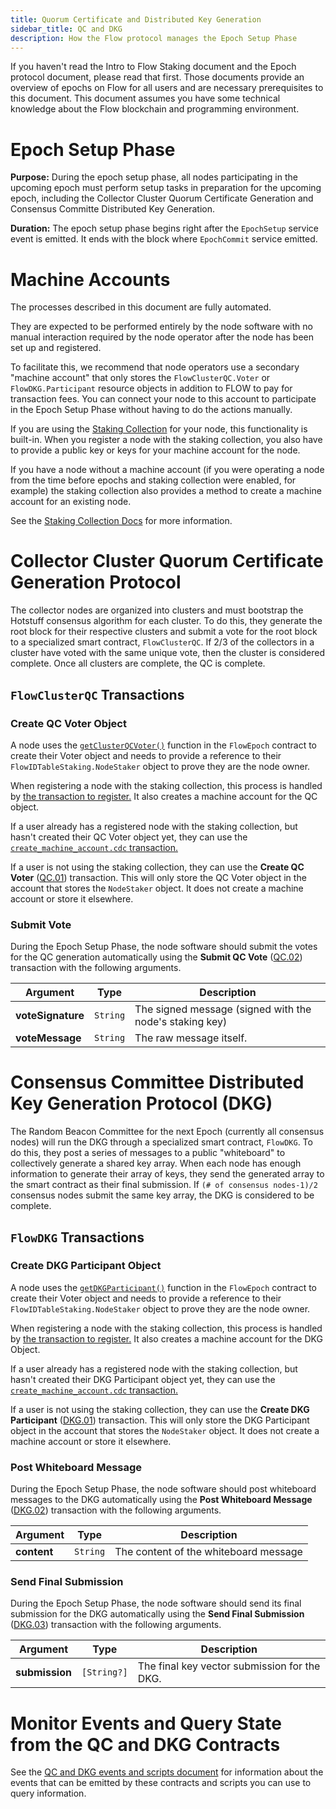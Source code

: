 ```yaml
---
title: Quorum Certificate and Distributed Key Generation
sidebar_title: QC and DKG
description: How the Flow protocol manages the Epoch Setup Phase
---
```


<Callout type="warning">
  If you haven't read the Intro to Flow Staking document and the Epoch protocol document,
  please read that first. Those documents provide an overview of epochs on Flow for
  all users and are necessary prerequisites to this document.
</Callout>
<Callout type="warning">
  This document assumes you have some technical knowledge about the Flow
  blockchain and programming environment.
</Callout>


# Epoch Setup Phase

**Purpose:** During the epoch setup phase, all nodes participating in the upcoming epoch
must perform setup tasks in preparation for the upcoming epoch, including
the Collector Cluster Quorum Certificate Generation and Consensus Committe Distributed Key Generation.

**Duration:** The epoch setup phase begins right after the `EpochSetup` service event is emitted.
It ends with the block where `EpochCommit` service emitted.

# Machine Accounts

The processes described in this document are fully automated.

They are expected to be performed entirely by the node software with no manual
interaction required by the node operator after the node has been set up and registered.

To facilitate this, we recommend that node operators use a secondary "machine account"
that only stores the `FlowClusterQC.Voter` or `FlowDKG.Participant` resource objects
in addition to FLOW to pay for transaction fees. You can connect your node to this account
to participate in the Epoch Setup Phase without having to do the actions manually.

If you are using the [Staking Collection](/staking/staking-collection/) for your node,
this functionality is built-in. When you register a node with the staking collection,
you also have to provide a public key or keys for your machine account for the node.

If you have a node without a machine account (if you were operating a node from the time
before epochs and staking collection were enabled, for example) the staking collection
also provides a method to create a machine account for an existing node.

See the [Staking Collection Docs](/staking/staking-collection/#machine-account-support)
for more information.

# Collector Cluster Quorum Certificate Generation Protocol

The collector nodes are organized into clusters and must bootstrap
the Hotstuff consensus algorithm for each cluster. To do this,
they generate the root block for their respective clusters
and submit a vote for the root block to a specialized smart contract, `FlowClusterQC`.
If 2/3 of the collectors in a cluster have voted with the same unique vote,
then the cluster is considered complete.
Once all clusters are complete, the QC is complete.

## `FlowClusterQC` Transactions

### Create QC Voter Object

A node uses the [`getClusterQCVoter()`](https://github.com/onflow/flow-core-contracts/blob/master/contracts/epochs/FlowEpoch.cdc#L732)
function in the `FlowEpoch` contract to create their Voter object and needs to provide
a reference to their `FlowIDTableStaking.NodeStaker` object to prove they are the node owner.

When registering a node with the staking collection, this process is handled by
[the transaction to register.](/staking/staking-collection/#register-a-new-staked-node)
It also creates a machine account for the QC object.

If a user already has a registered node with the staking collection, but hasn't created their QC Voter object yet,
they can use the [`create_machine_account.cdc` transaction.](/staking/staking-collection/#create-a-machine-account-for-an-existing-node)

If a user is not using the staking collection, they can use the **Create QC Voter** ([QC.01](/core-contracts/epoch-contract-reference/#quorum-certificate-transactions-and-scripts))
transaction. This will only store the QC Voter object in the account that stores the `NodeStaker` object.
It does not create a machine account or store it elsewhere.

### Submit Vote

During the Epoch Setup Phase, the node software should submit the votes for the QC generation
automatically using the **Submit QC Vote** ([QC.02](/core-contracts/epoch-contract-reference/#quorum-certificate-transactions-and-scripts))
transaction with the following arguments.

| Argument                | Type     | Description |
|-------------------------|----------|-------------|
| **voteSignature**       | `String` | The signed message (signed with the node's staking key) |
| **voteMessage**         | `String` | The raw message itself. |

# Consensus Committee Distributed Key Generation Protocol (DKG)

The Random Beacon Committee for the next Epoch (currently all consensus nodes)
will run the DKG through a specialized smart contract, `FlowDKG`.
To do this, they post a series of messages to a public "whiteboard" to 
collectively generate a shared key array. When each node has enough information
to generate their array of keys, they send the generated array to the smart contract
as their final submission.
If `(# of consensus nodes-1)/2` consensus nodes submit the same key array,
the DKG is considered to be complete.

## `FlowDKG` Transactions

### Create DKG Participant Object

A node uses the [`getDKGParticipant()`](https://github.com/onflow/flow-core-contracts/blob/master/contracts/epochs/FlowEpoch.cdc#L746)
function in the `FlowEpoch` contract to create their Voter object and needs to provide
a reference to their `FlowIDTableStaking.NodeStaker` object to prove they are the node owner.

When registering a node with the staking collection, this process is handled by
[the transaction to register.](/staking/staking-collection/#register-a-new-staked-node)
It also creates a machine account for the DKG Object.

If a user already has a registered node with the staking collection, but hasn't created their DKG Participant object yet,
they can use the [`create_machine_account.cdc` transaction.](/staking/staking-collection/#create-a-machine-account-for-an-existing-node)

If a user is not using the staking collection, they can use the **Create DKG Participant** ([DKG.01](/core-contracts/epoch-contract-reference/#dkg-transactions-and-scripts))
transaction. This will only store the DKG Participant object in the account that stores the `NodeStaker` object.
It does not create a machine account or store it elsewhere.

### Post Whiteboard Message

During the Epoch Setup Phase, the node software should post whiteboard messages to the DKG
automatically using the **Post Whiteboard Message** ([DKG.02](/core-contracts/epoch-contract-reference/#dkg-transactions-and-scripts))
transaction with the following arguments.

| Argument          | Type     | Description |
|-------------------|----------|-------------|
| **content**       | `String` | The content of the whiteboard message |

### Send Final Submission

During the Epoch Setup Phase, the node software should send its final submission for the DKG
automatically using the **Send Final Submission** ([DKG.03](/core-contracts/epoch-contract-reference/#dkg-transactions-and-scripts))
transaction with the following arguments.

| Argument           | Type        | Description |
|--------------------|-------------|-------------|
| **submission**     | `[String?]` | The final key vector submission for the DKG. |

# Monitor Events and Query State from the QC and DKG Contracts

See the [QC and DKG events and scripts document](/staking/qc-dkg-scripts-events) for information
about the events that can be emitted by these contracts and scripts you can use to query information.
